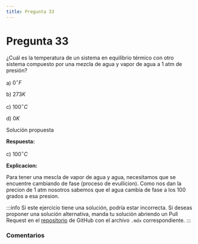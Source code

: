 ```yaml
---
title: Pregunta 33
---
```



# Pregunta 33

<div className="exercise">
¿Cuál es la temperatura de un sistema en equilibrio térmico con otro sistema compuesto por una mezcla de agua y vapor de agua a 1 atm de presión?

a) $0^\circ F$

b) $273 K$

c) $100^\circ C$

d) $0 K$
</div>

<MDXDetails>
<summary>Solución propuesta</summary>

<div className="exercise">

**Respuesta:**

c) $100^\circ C$

**Explicacion:**

Para tener una mescla de vapor de agua y agua, necesitamos que se encuentre cambiando de fase (proceso de evullicion). Como nos dan la precion de 1 atm nosotros sabemos que el agua cambia de fase a los 100 grados a esa presion.
</div>

:::info
Si este ejercicio tiene una solución, podría estar incorrecta. Si deseas proponer una solución alternativa, manda tu solución abriendo
un Pull Request en el [repositorio](https://github.com/crow-rojas/apuntes-fundamentals/pulls) de GitHub con el archivo
`.mdx` correspondiente.
:::

</MDXDetails>

### Comentarios

<Disqus
  url="https://crow-rojas.github.io/apuntes-fundamentals/docs/science/thermodynamics/exercises/2016-2/p33"
  identifier="docs/science/thermodynamics/exercises/2016-2/p33"
  title="2016-2 Termodinámica - Pregunta 33"
/>
